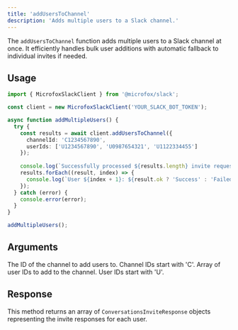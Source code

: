```yaml
---
title: 'addUsersToChannel'
description: 'Adds multiple users to a Slack channel.'
---
```


The `addUsersToChannel` function adds multiple users to a Slack channel at once. It efficiently handles bulk user additions with automatic fallback to individual invites if needed.

## Usage

```typescript
import { MicrofoxSlackClient } from '@microfox/slack';

const client = new MicrofoxSlackClient('YOUR_SLACK_BOT_TOKEN');

async function addMultipleUsers() {
  try {
    const results = await client.addUsersToChannel({
      channelId: 'C1234567890',
      userIds: ['U1234567890', 'U0987654321', 'U1122334455']
    });
    
    console.log(`Successfully processed ${results.length} invite requests`);
    results.forEach((result, index) => {
      console.log(`User ${index + 1}: ${result.ok ? 'Success' : 'Failed'}`);
    });
  } catch (error) {
    console.error(error);
  }
}

addMultipleUsers();
```

## Arguments

<Properties>
    <Property name="channelId" type="string" required>
        The ID of the channel to add users to. Channel IDs start with 'C'.
    </Property>
    <Property name="userIds" type="string[]" required>
        Array of user IDs to add to the channel. User IDs start with 'U'.
    </Property>
</Properties>

## Response

This method returns an array of `ConversationsInviteResponse` objects representing the invite responses for each user.
